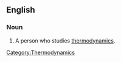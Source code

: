 ==English==

===Noun===
{{en-noun}}

# A person who studies [[thermodynamics]].

[[Category:Thermodynamics]]